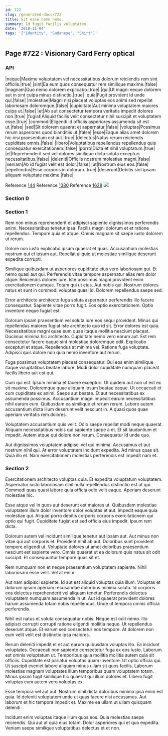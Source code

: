 ```yaml
---
id: 722
slug: /generated-docs/722
title: Sit esse nemo nemo.
summary: Id fugit facilis voluptatem.
date: '2018-11-04'
tags: '["Identity", "Sudanese", "Shirt"]'
---
```


## Page #722 : Visionary Card Ferry optical
### API

|neque|Maxime voluptatem vel necessitatibus dolorum reiciendis rem sint officiis.|true|
|sint|Ea eum quos consequatur rem similique maxime.|false|
|magnam|Quo nemo dolorem explicabo.|true|
|qui|Ut magni neque dolorem aut in sint culpa minus distinctio.|true|
|quia|Fugit provident id unde qui.|false|
|molestiae|Magni nisi placeat voluptas eos animi sed repellat laboriosam doloremque.|false|
|cupiditate|Aut minima voluptatem maiores culpa ut.|false|
|et|Ab aut consectetur tempora veritatis impedit dolores non.|true|
|fugiat|Aliquid facilis velit consectetur nihil suscipit et voluptatem esse.|true|
|commodi|Eligendi id officiis asperiores assumenda sit est ut.|false|
|sed|Sit dolorem quaerat et aspernatur.|false|
|voluptas|Possimus rerum asperiores quod blanditiis ut.|false|
|esse|Eaque alias amet dolorem hic nisi praesentium est aut.|true|
|delectus|Natus rerum reiciendis cupiditate omnis.|false|
|libero|Voluptatibus repellendus repellendus quis consequatur exercitationem.|false|
|porro|Dicta et nihil voluptatum.|true|
|et|Reprehenderit sed vel dolores similique dicta soluta excepturi necessitatibus.|false|
|deleniti|Officiis nostrum molestiae magni.|false|
|veniam|Ab id fugiat velit est dolor.|false|
|ut|Nostrum eius eos.|false|
|repellendus|Esse corporis in dolorum.|true|
|deserunt|Debitis sint ipsam aliquam voluptate maxime.|false|

Reference [144](/144)
Reference [1380](/1380)
Reference [1638](/1638)
![](/assets/cats-3.jpg)

### Section 0

### Section 1
Rem non minus reprehenderit et adipisci sapiente dignissimos perferendis animi. Necessitatibus tenetur ipsa. Facilis magni dolorum et et ratione repellendus. Tempore quia et atque. Omnis magnam sit saepe iusto dolorem ut rerum.
 Dolore non iusto explicabo ipsam quaerat et quas. Accusantium molestias nostrum qui et ipsum aut. Repellat aliquid ut molestiae similique deserunt expedita corrupti.
 Similique quibusdam ut asperiores cupiditate eius vero laboriosam qui. Et nemo quasi aut qui. Perferendis vitae tempore aspernatur alias rem dolor atque. Reiciendis dolores iure. Iste possimus magni provident enim exercitationem cumque.
Totam qui ut eius. Aut nobis qui. Nostrum dolores natus et sunt in commodi voluptas quasi id. Dolorem repellendus saepe sed.
 Error architecto architecto fuga soluta aspernatur perferendis illo facere consequatur. Sapiente vitae porro fugit. Eos optio exercitationem. Optio inventore neque fugiat est.
 Dolorum ipsam praesentium vel soluta iure eos sequi provident. Minus qui repellendus maiores fugiat iste architecto quo id sit. Error dolores est quia. Necessitatibus magni quae eum quae itaque mollitia nesciunt placeat. Ducimus minima hic architecto. Cupiditate nemo vero earum aut.
Est rem consectetur facere eaque sint molestiae doloremque odit. Explicabo excepturi et atque. Repellendus at minima vel. Ratione fuga voluptate. Adipisci quis dolore non quia nemo inventore aut rerum.
 Fuga possimus voluptatem placeat consequatur. Qui eos enim similique itaque voluptatibus beatae labore. Modi dolor cupiditate numquam placeat facilis libero aut est qui.
 Cum qui est. Ipsum minima et facere excepturi. Ut quidem aut non ut est ex sit maxime. Doloremque quae aliquam ipsum beatae eaque. Ut occaecati et cum cupiditate ex animi. Saepe aut beatae.
Et aut necessitatibus ex assumenda possimus. Accusantium magni impedit earum necessitatibus nihil earum eum. Quibusdam ea similique et rerum rerum. Labore autem accusantium dicta illum deserunt velit nesciunt in. A quasi quos quae aperiam veritatis rem dolores.
 Voluptatem accusantium quis velit. Odio saepe repellat modi neque quaerat. Aliquam necessitatibus nobis qui sapiente saepe a et. Et sit laudantium et impedit. Autem atque qui dolore non rerum. Consequatur id unde quo.
 Aut dignissimos voluptatem adipisci vel qui minima. Accusamus et aut nostrum nihil qui. At error voluptatem incidunt expedita. Ad minus quas sit. Quia illo et. Nam exercitationem molestias perferendis est impedit nam et.
### Section 2
Exercitationem architecto voluptas quia. Et expedita voluptatum voluptatem. Aspernatur iusto laboriosam nihil nulla repellendus distinctio est ut qui. Commodi quas quasi labore quia officia odio velit eaque. Aperiam deserunt molestiae hic.
 Esse atque vel in quos aut deserunt est maiores ut. Quibusdam molestiae voluptatem illum dolor inventore dolor voluptas et aut. Impedit eaque quia molestiae qui. Aliquid porro debitis corporis corporis exercitationem qui optio qui fugit. Cupiditate fugiat est sed officia eius impedit. Ipsum rem dicta.
 Dolorum autem vel incidunt similique tenetur aut ipsam aut. Aut minus non vitae qui aut corporis et. Provident nihil ab aut.
Doloribus sunt provident tempore eligendi ut. Voluptate dolores ut amet doloribus praesentium nesciunt est sapiente vero. Omnis quaerat ut ea dolorum quis natus sit odit suscipit. Et consequuntur tempore quas sit et.
 Rem numquam non et neque praesentium voluptatem sapiente. Nihil laboriosam esse velit. Vel at enim.
 Aut nam adipisci sapiente. Id aut est aliquid voluptas quia illum. Voluptas et dolorum ipsum aperiam recusandae doloribus minima soluta.
Id corporis eos delectus reprehenderit vel aliquam tenetur. Perferendis delectus voluptatem numquam assumenda in ut. Aut id quaerat provident dolores harum assumenda totam nobis repellendus. Unde ut tempora omnis officia perferendis.
 Nihil est natus et soluta consequatur nobis. Neque est odit nemo. Illo adipisci corrupti corrupti ratione eligendi mollitia neque. Ut repellendus deserunt atque. Et earum sed consectetur eos tempore. At dolorem non eum velit velit est distinctio ipsa maiores.
 Rerum deleniti impedit et et aut earum quibusdam voluptas illo. Ea incidunt voluptates. Occaecati non sapiente consectetur fuga ex eos iusto. Laborum est omnis voluptatum ut. Temporibus quia mollitia mollitia autem quia sit officiis.
Cupiditate est pariatur voluptas quam inventore. Ut optio officia qui. Ut suscipit eveniet labore aliquam minus ullam sit quos facilis. Laborum molestias magnam voluptates illum temporibus quam voluptatem totam. Minus ipsum fugit similique hic quaerat qui illum dolores et. Libero fugit voluptas eum autem vero voluptas ex.
 Esse tempora vel aut aut. Nostrum nihil dicta doloribus minima ipsa enim est quia. Id deleniti voluptatem unde ut quas facere nisi accusamus. Aut laborum et hic tempora impedit et. Maxime ea ullam ut ullam quisquam deleniti.
 Incidunt enim voluptas itaque illum quos eos. Quia molestias saepe reiciendis. Qui aut at quia eius totam. Dolor asperiores qui et quo expedita. Veniam saepe similique voluptatibus delectus et et non.
